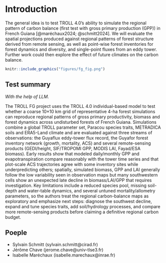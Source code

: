 # Introduction {.unnumbered}

The general idea is to test TROLL 4.0's ability to simulate the regional pattern of carbon balance (first test with gross primary production (GPP)) in French Guiana [@maréchaux2024; @schmitt2024]. We will evaluate the spatial projections produced against regional patterns of forest structure derived from remote sensing, as well as point-wise forest inventories for forest dynamics and diversity, and single-point fluxes from an eddy tower. Further work could then explore the effect of future climates on the carbon balance.

```r
knitr::include_graphics("figures/fg_fig.png")
```

## Test summary

*With the help of LLM.*

The TROLL FG project uses the TROLL 4.0 individual-based model to test whether a coarse 10×10 km grid of representative 4-ha forest simulations can reproduce regional patterns of gross primary productivity, biomass and forest dynamics across undisturbed forests of French Guiana. Simulations combine a global TROLL parameter set, Paracou species traits, METRADICA soils and ERA5-Land climate and are evaluated against three streams of observations: the Guyaflux eddy-tower flux record, the Guyafor forest inventory network (growth, mortality, ACS) and several remote-sensing products (GEDI/height, SIF/TROPOMI GPP, MODIS LAI, Fayad/ESA biomass). Early results show that modeled daily/monthly GPP and evapotranspiration compare reasonably with the tower time series and that plot-scale ACS trajectories agree with some inventory sites while underpredicting others; spatially, simulated biomass, GPP and LAI generally follow the low variability seen in observation maps but many southwestern cells show an unexpected late decline in biomass/LAI/GPP that requires investigation. Key limitations include a reduced species pool, missing soil-depth and water-table dynamics, and several untuned mortality/allometry parameters, so the authors treat the regional carbon-balance maps as exploratory and emphasize next steps: diagnose the southwest decline, expand and tune species traits, add soil/hydrology processes, and compare more remote-sensing products before claiming a definitive regional carbon budget.

## Poeple

-   Sylvain Schmitt (sylvain.schmitt\@cirad.fr)
-   Jérôme Chave (jerome.chave\@univ-tlse3.fr)
-   Isabelle Maréchaux (isabelle.marechaux\@inrae.fr)
